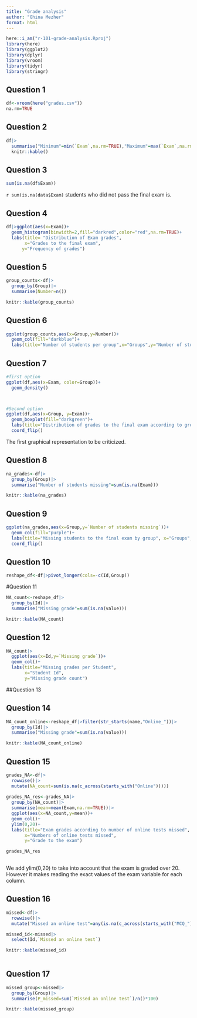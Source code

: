 ```yaml
---
title: "Grade analysis"
author: "Ghina Mezher"
format: html
---
```


```r
here::i_am("r-101-grade-analysis.Rproj")
library(here)
library(ggplot2)
library(dplyr)
library(vroom)
library(tidyr)
library(stringr)
```

## Question 1
```r
df<-vroom(here("grades.csv"))
na.rm=TRUE
```
## Question 2
```r
df|>
  summarise("Minimum"=min(`Exam`,na.rm=TRUE),"Maximum"=max(`Exam`,na.rm=TRUE),"Median"=median(`Exam`,na.rm=TRUE),"Mean"=mean(`Exam`,na.rm=TRUE))|>
  knitr::kable()
```
## Question 3
```r
sum(is.na(df$Exam))
```
`r sum(is.na(data$Exam)` students who did not pass the final exam is. 

## Question 4
```r
df|>ggplot(aes(x=Exam))+
  geom_histogram(binwidth=2,fill="darkred",color="red",na.rm=TRUE)+
  labs(title= "Distribution of Exam grades",
       x="Grades to the final exam",
      y="Frequency of grades")
```


## Question 5
```r
group_counts<-df|>
  group_by(Group)|>
  summarise(Number=n())

knitr::kable(group_counts)
```
## Question 6
```r
ggplot(group_counts,aes(x=Group,y=Number))+
  geom_col(fill="darkblue")+
  labs(title="Number of students per group",x="Groups",y="Number of students")
```
## Question 7
```r
#first option
ggplot(df,aes(x=Exam, color=Group))+
  geom_density()



#Second option
ggplot(df,aes(x=Group, y=Exam))+
  geom_boxplot(fill="darkgreen")+
  labs(title="Distribution of grades to the final exam according to groups",x="Groups",y="Grades to the final exam")+
  coord_flip()
```
The first graphical representation to be criticized.

## Question 8
```r
na_grades<-df|>
  group_by(Group)|>
  summarise("Number of students missing"=sum(is.na(Exam)))

knitr::kable(na_grades)
```
## Question 9
```r
ggplot(na_grades,aes(x=Group,y=`Number of students missing`))+
  geom_col(fill="purple")+
  labs(title="Missing students to the final exam by group", x="Groups",y="Number of missing students")+
  coord_flip()
```
## Question 10
```r
reshape_df<-df|>pivot_longer(cols=-c(Id,Group))
```

#Question 11
```r
NA_count<-reshape_df|>
  group_by(Id)|>
  summarise("Missing grade"=sum(is.na(value)))

knitr::kable(NA_count)
```
## Question 12
```r
NA_count|>
  ggplot(aes(x=Id,y=`Missing grade`))+
  geom_col()+
  labs(title="Missing grades per Student",
       x="Student Id",
       y="Missing grade count")
```

##Question 13


## Question 14
```r
NA_count_online<-reshape_df|>filter(str_starts(name,"Online_"))|>
  group_by(Id)|>
  summarise("Missing grade"=sum(is.na(value)))

knitr::kable(NA_count_online) 
```

## Question 15
```r
grades_NA<-df|>
  rowwise()|>
  mutate(NA_count=sum(is.na(c_across(starts_with("Online")))))
  
grades_NA_res<-grades_NA|>
  group_by(NA_count)|>
  summarise(mean=mean(Exam,na.rm=TRUE))|>
  ggplot(aes(x=NA_count,y=mean))+
  geom_col()+
  ylim(0,20)+
  labs(title="Exam grades according to number of online tests missed",
       x="Numbers of online tests missed",
       y="Grade to the exam")

grades_NA_res
  
```
We add ylim(0,20) to take into account that the exam is graded over 20. However it makes reading the exact values of the exam variable for each column.

## Question 16
```r
missed<-df|>
  rowwise()|>
  mutate("Missed an online test"=any(is.na(c_across(starts_with("MCQ_")))))

missed_id<-missed|>
  select(Id,`Missed an online test`)

knitr::kable(missed_id)
  
```
## Question 17
```r
missed_group<-missed|>
  group_by(Group)|>
  summarise(P_missed=sum(`Missed an online test`)/n()*100)

knitr::kable(missed_group)
```


